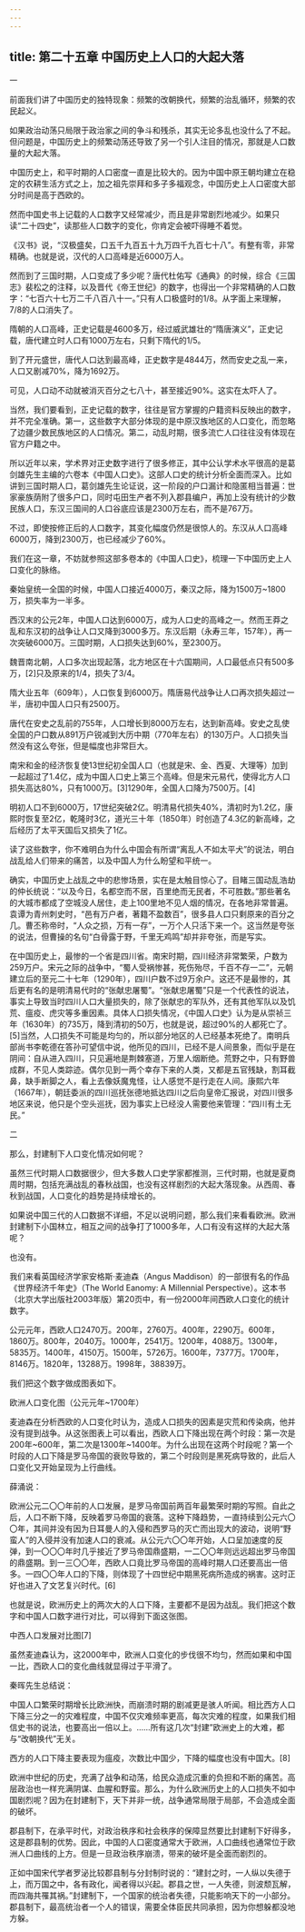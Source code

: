 ```yaml
---
---
---
```

title: 第二十五章 中国历史上人口的大起大落
---




一

前面我们讲了中国历史的独特现象：频繁的改朝换代，频繁的治乱循环，频繁的农民起义。

如果政治动荡只局限于政治家之间的争斗和残杀，其实无论多乱也没什么了不起。但问题是，中国历史上的频繁动荡还导致了另一个引人注目的情况，那就是人口数量的大起大落。

中国历史上，和平时期的人口密度一直是比较大的。因为中国中原王朝均建立在稳定的农耕生活方式之上，加之祖先崇拜和多子多福观念，中国历史上人口密度大部分时间是高于西欧的。

然而中国史书上记载的人口数字又经常减少，而且是非常剧烈地减少。如果只读“二十四史”，读那些人口数字的变化，你肯定会被吓得睡不着觉。

《汉书》说，“汉极盛矣，口五千九百五十九万四千九百七十八”。有整有零，非常精确。也就是说，汉代的人口高峰是近6000万人。

然而到了三国时期，人口变成了多少呢？唐代杜佑写《通典》的时候，综合《三国志》裴松之的注释，以及晋代《帝王世纪》的数字，也得出一个非常精确的人口数字：“七百六十七万二千八百八十一。”只有人口极盛时的1/8。从字面上来理解，7/8的人口消失了。

隋朝的人口高峰，正史记载是4600多万，经过威武雄壮的“隋唐演义”，正史记载，唐代建立时人口有1000万左右，只剩下隋代的1/5。

到了开元盛世，唐代人口达到最高峰，正史数字是4844万，然而安史之乱一来，人口又剧减70%，降为1692万。

可见，人口动不动就被消灭百分之七八十，甚至接近90%。这实在太吓人了。

当然，我们要看到，正史记载的数字，往往是官方掌握的户籍资料反映出的数字，并不完全准确。第一，这些数字大部分体现的是中原汉族地区的人口变化，而忽略了边疆少数民族地区的人口情况。第二，动乱时期，很多流亡人口往往没有体现在官方户籍之中。

所以近年以来，学术界对正史数字进行了很多修正，其中公认学术水平很高的是葛剑雄先生主编的六卷本《中国人口史》。这部人口史的统计分析全面而深入。比如讲到三国时期人口，葛剑雄先生论证说，这一阶段的户口漏计和隐匿相当普遍：世家豪族荫附了很多户口，同时屯田生产者不列入郡县编户，再加上没有统计的少数民族人口，东汉三国间的人口谷底应该是2300万左右，而不是767万。

不过，即使按修正后的人口数字，其变化幅度仍然是很惊人的。东汉从人口高峰6000万，降到2300万，也已经减少了60%。

我们在这一章，不妨就参照这部多卷本的《中国人口史》，梳理一下中国历史上人口变化的脉络。

秦始皇统一全国的时候，中国人口接近4000万，秦汉之际，降为1500万~1800万，损失率为一半多。

西汉末的公元2年，中国人口达到6000万，成为人口史的高峰之一。然而王莽之乱和东汉初的战争让人口又降到3000多万。东汉后期（永寿三年，157年），再一次突破6000万。三国时期，人口损失达到60%，至2300万。

魏晋南北朝，人口多次出现起落，北方地区在十六国期间，人口最低点只有500多万，[2]只及原来的1/4，损失了3/4。

隋大业五年（609年），人口恢复到6000万。隋唐易代战争让人口再次损失超过一半，唐初中国人口只有2500万。

唐代在安史之乱前的755年，人口增长到8000万左右，达到新高峰。安史之乱使全国的户口数从891万户锐减到大历中期（770年左右）的130万户。人口损失当然没有这么夸张，但是幅度也非常巨大。

南宋和金的经济恢复使13世纪初全国人口（也就是宋、金、西夏、大理等）加到一起超过了1.4亿，成为中国人口史上第三个高峰。但是宋元易代，使得北方人口损失高达80%，只有1000万。[3]1290年，全国人口降为7500万。[4]

明初人口不到6000万，17世纪突破2亿。明清易代损失40%，清初时为1.2亿，康熙时恢复至2亿，乾隆时3亿，道光三十年（1850年）时创造了4.3亿的新高峰，之后经历了太平天国后又损失了1亿。

读了这些数字，你不难明白为什么中国会有所谓“离乱人不如太平犬”的说法，明白战乱给人们带来的痛苦，以及中国人为什么盼望和平统一。

确实，中国历史上战乱之中的悲惨场景，实在是太触目惊心了。目睹三国动乱浩劫的仲长统说：“以及今日，名都空而不居，百里绝而无民者，不可胜数。”那些著名的大城市都成了空城没人居住，走上100里地不见人烟的情况，在各地非常普遍。袁谭为青州刺史时，“邑有万户者，著籍不盈数百”，很多县人口只剩原来的百分之几。曹丕称帝时，“人众之损，万有一存”，一万个人只活下来一个。这当然是夸张的说法，但曹操的名句“白骨露于野，千里无鸡鸣”却并非夸张，而是写实。

在中国历史上，最惨的一个省是四川省。南宋时期，四川经济非常繁荣，户数为259万户。宋元之际的战争中，“蜀人受祸惨甚，死伤殆尽，千百不存一二”，元朝建立后的至元二十七年（1290年），四川户数不过9万余户。这还不是最惨的，其后更有名的是明清易代时的“张献忠屠蜀”。“张献忠屠蜀”只是一个代表性的说法，事实上导致当时四川人口大量损失的，除了张献忠的军队外，还有其他军队以及饥荒、瘟疫、虎灾等多重因素。具体人口损失情况，《中国人口史》认为是从崇祯三年（1630年）的735万，降到清初的50万，也就是说，超过90%的人都死亡了。[5]当然，人口损失不可能是均匀的，所以部分地区的人已经基本死绝了。南明兵部尚书李乾德在答孙可望信中说，他所见的四川，已经不是人间景象，而似乎是在阴间：自从进入四川，只见遍地是荆棘塞道，万里人烟断绝。荒野之中，只有野兽成群，不见人类踪迹。偶尔见到一两个幸存下来的人类，又都是五官残缺，割耳截鼻，缺手断脚之人，看上去像妖魔鬼怪，让人感觉不是行走在人间。康熙六年（1667年），朝廷委派的四川巡抚张德地抵达四川之后向皇帝汇报说，对四川很多地区来说，他只是个空头巡抚，因为事实上已经没人需要他来管理：“四川有土无民。”

二

那么，封建制下人口变化情况如何呢？

虽然三代时期人口数据很少，但大多数人口史学家都推测，三代时期，也就是夏商周时期，包括充满战乱的春秋战国，也没有这样剧烈的大起大落现象。从西周、春秋到战国，人口变化的趋势是持续增长的。

如果说中国三代的人口数据不详细，不足以说明问题，那么我们来看看欧洲。欧洲封建制下小国林立，相互之间的战争打了1000多年，人口有没有这样的大起大落呢？

也没有。

我们来看英国经济学家安格斯·麦迪森（Angus Maddison）的一部很有名的作品《世界经济千年史》（The World Eanomy: A Millennial Perspective）。这本书（北京大学出版社2003年版）第20页中，有一份2000年间西欧人口变化的统计数字。

公元元年，西欧人口2470万。200年，2760万。400年，2290万。600年，1860万。800年，2040万。1000年，2541万。1200年，4088万。1300年，5835万。1400年，4150万。1500年，5726万。1600年，7377万。1700年，8146万。1820年，13288万。1998年，38839万。

我们把这个数字做成图表如下。

欧洲人口变化图（公元元年~1700年）





麦迪森在分析西欧的人口变化时认为，造成人口损失的因素是灾荒和传染病，他并没有提到战争。从这张图表上可以看出，西欧人口下降出现在两个时段：第一次是200年~600年，第二次是1300年~1400年。为什么出现在这两个时段呢？第一个时段的人口下降是罗马帝国的衰败导致的，第二个时段则是黑死病导致的，此后人口变化又开始呈现为上行曲线。

薛涌说：

欧洲公元二〇〇年前的人口发展，是罗马帝国前两百年最繁荣时期的写照。自此之后，人口不断下降，反映着罗马帝国的衰落。这种下降趋势，一直持续到公元六〇〇年，其间并没有因为日耳曼人的入侵和西罗马的灭亡而出现大的波动，说明“野蛮人”的入侵并没有加速人口的衰减。从公元六〇〇年开始，人口呈加速度的反弹，到一〇〇〇年时几乎接近了罗马帝国鼎盛期，一二〇〇年则远远超出罗马帝国的鼎盛期。到一三〇〇年，西欧人口竟比罗马帝国的高峰时期人口还要高出一倍多。一四〇〇年人口的下降，则体现了十四世纪中期黑死病所造成的祸害。这时正好也进入了文艺复兴时代。[6]

也就是说，欧洲历史上的两次大的人口下降，主要都不是因为战乱。我们把这个数字和中国人口数字进行对比，可以得到下面这张图。

中西人口发展对比图[7]





虽然麦迪森认为，这2000年中，欧洲人口变化的步伐很不均匀，然而如果和中国一比，西欧人口的变化曲线就显得过于平滑了。

秦晖先生总结说：

中国人口繁荣时期增长比欧洲快，而崩溃时期的剧减更是骇人听闻。相比西方人口下降三分之一的灾难程度，中国不仅灾难频率更高，每次灾难的程度，如果我们相信史书的说法，也要高出一倍以上。……所有这几次“封建”欧洲史上的大难，都与“改朝换代”无关。

西方的人口下降主要表现为瘟疫，次数比中国少，下降的幅度也没有中国大。[8]

欧洲中世纪的历史，充满了战争和动荡，给民众造成沉重的负担和不断的痛苦。高层政治也一样充满阴谋、血腥和野蛮。那么，为什么欧洲历史上的人口损失不如中国剧烈呢？因为在封建制下，天下并非一统，战争通常局限于局部，不会造成全面的破坏。

郡县制下，在承平时代，对政治秩序和社会秩序的保障显然要比封建制下好得多，这是郡县制的优势。因此，中国的人口密度通常大于欧洲，人口曲线也通常位于欧洲人口曲线的上方。但是一旦政治秩序崩溃，带来的破坏是全面而剧烈的。

正如中国宋代学者罗泌比较郡县制与分封制时说的：“建封之时，一人纵以失德于上，而万国之中，各有政化，闻者得以兴起。郡县之世，一人失德，则波颓瓦解，而四海共罹其祸。”封建制下，一个国家的统治者失德，只能影响天下的一小部分。郡县制下，最高统治者一个人的错误，需要全体臣民共同承担，因为你想躲都没地方躲。